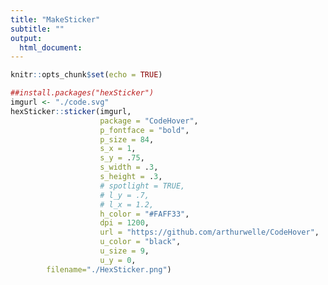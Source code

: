 ```yaml
---
title: "MakeSticker"
subtitle: ""
output: 
  html_document:
---
```



```r
knitr::opts_chunk$set(echo = TRUE)
```


```r
##install.packages("hexSticker")
imgurl <- "./code.svg"
hexSticker::sticker(imgurl, 
                    package = "CodeHover",
                    p_fontface = "bold",
                    p_size = 84, 
                    s_x = 1, 
                    s_y = .75, 
                    s_width = .3,
                    s_height = .3,
                    # spotlight = TRUE,
                    # l_y = .7,
                    # l_x = 1.2,
                    h_color = "#FAFF33",
                    dpi = 1200,
                    url = "https://github.com/arthurwelle/CodeHover",
                    u_color = "black",
                    u_size = 9,
                    u_y = 0,
        filename="./HexSticker.png")
```














